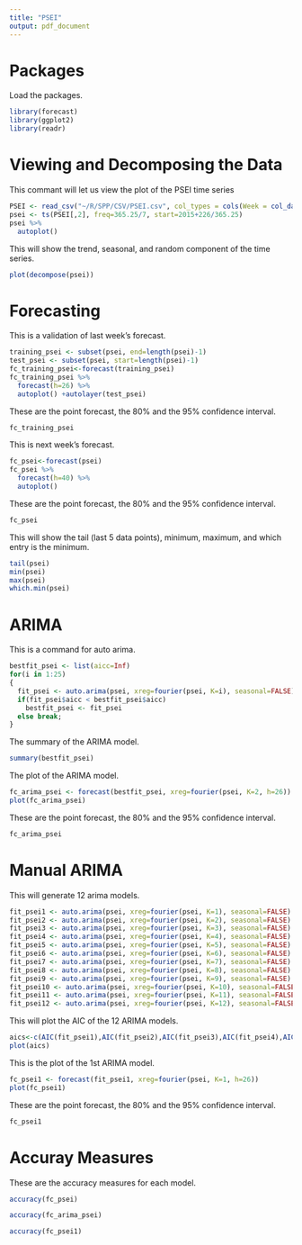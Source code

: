 ```yaml
---
title: "PSEI"
output: pdf_document
---
```

# Packages

Load the packages.

```r
library(forecast)
library(ggplot2)
library(readr)
```

# Viewing and Decomposing the Data

This commant will let us view the plot of the PSEI time series

```r
PSEI <- read_csv("~/R/SPP/CSV/PSEI.csv", col_types = cols(Week = col_date(format = "%Y-%m-%d")))
psei <- ts(PSEI[,2], freq=365.25/7, start=2015+226/365.25)
psei %>%
  autoplot()
```

This will show the trend, seasonal, and random component of the time series.

```r
plot(decompose(psei))
```

# Forecasting

This is a validation of last week's forecast.

```r
training_psei <- subset(psei, end=length(psei)-1)
test_psei <- subset(psei, start=length(psei)-1)
fc_training_psei<-forecast(training_psei)
fc_training_psei %>%
  forecast(h=26) %>%
  autoplot() +autolayer(test_psei)
```

These are the point forecast, the 80% and the 95% confidence interval.

```r
fc_training_psei
```

This is next week's forecast.

```r
fc_psei<-forecast(psei)
fc_psei %>%
  forecast(h=40) %>%
  autoplot()
```

These are the point forecast, the 80% and the 95% confidence interval.

```r
fc_psei
```
This will show the tail (last 5 data points), minimum, maximum, and which entry is the minimum.

```r
tail(psei)
min(psei)
max(psei)
which.min(psei)
```

# ARIMA

This is a command for auto arima.

```r
bestfit_psei <- list(aicc=Inf)
for(i in 1:25)
{
  fit_psei <- auto.arima(psei, xreg=fourier(psei, K=i), seasonal=FALSE)
  if(fit_psei$aicc < bestfit_psei$aicc)
    bestfit_psei <- fit_psei
  else break;
}
```

The summary of the ARIMA model.

```r
summary(bestfit_psei)
```

The plot of the ARIMA model.

```r
fc_arima_psei <- forecast(bestfit_psei, xreg=fourier(psei, K=2, h=26))
plot(fc_arima_psei)
```

These are the point forecast, the 80% and the 95% confidence interval.

```r
fc_arima_psei
```

# Manual ARIMA

This will generate 12 arima models.

```r
fit_psei1 <- auto.arima(psei, xreg=fourier(psei, K=1), seasonal=FALSE)
fit_psei2 <- auto.arima(psei, xreg=fourier(psei, K=2), seasonal=FALSE)
fit_psei3 <- auto.arima(psei, xreg=fourier(psei, K=3), seasonal=FALSE)
fit_psei4 <- auto.arima(psei, xreg=fourier(psei, K=4), seasonal=FALSE)
fit_psei5 <- auto.arima(psei, xreg=fourier(psei, K=5), seasonal=FALSE)
fit_psei6 <- auto.arima(psei, xreg=fourier(psei, K=6), seasonal=FALSE)
fit_psei7 <- auto.arima(psei, xreg=fourier(psei, K=7), seasonal=FALSE)
fit_psei8 <- auto.arima(psei, xreg=fourier(psei, K=8), seasonal=FALSE)
fit_psei9 <- auto.arima(psei, xreg=fourier(psei, K=9), seasonal=FALSE)
fit_psei10 <- auto.arima(psei, xreg=fourier(psei, K=10), seasonal=FALSE)
fit_psei11 <- auto.arima(psei, xreg=fourier(psei, K=11), seasonal=FALSE)
fit_psei12 <- auto.arima(psei, xreg=fourier(psei, K=12), seasonal=FALSE)
```

This will plot the AIC of the 12 ARIMA models.

```r
aics<-c(AIC(fit_psei1),AIC(fit_psei2),AIC(fit_psei3),AIC(fit_psei4),AIC(fit_psei5),AIC(fit_psei6),AIC(fit_psei7),AIC(fit_psei8),AIC(fit_psei9),AIC(fit_psei10),AIC(fit_psei11),AIC(fit_psei12))
plot(aics)
```

This is the plot of the 1st ARIMA model.

```r
fc_psei1 <- forecast(fit_psei1, xreg=fourier(psei, K=1, h=26))
plot(fc_psei1)
```

These are the point forecast, the 80% and the 95% confidence interval.

```r
fc_psei1
```

# Accuray Measures

These are the accuracy measures for each model.

```r
accuracy(fc_psei)
```

```r
accuracy(fc_arima_psei)
```

```r
accuracy(fc_psei1)
```
